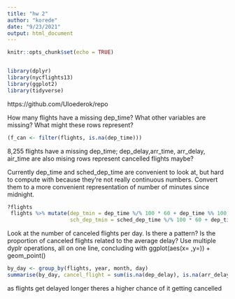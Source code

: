 ```yaml
---
title: "hw 2"
author: "korede"
date: "9/23/2021"
output: html_document
---
```


```r
knitr::opts_chunk$set(echo = TRUE)


library(dplyr)
library(nycflights13)
library(ggplot2)
library(tidyverse)

```

https://github.com/Uloederok/repo 

How many flights have a missing dep_time? What other variables are missing? What might these rows represent?
```r
(f_can <- filter(flights, is.na(dep_time)))
```
8,255 flights have a missing dep_time;
dep_delay,arr_time, arr_delay, air_time are also mising
rows represent cancelled flights maybe?


Currently dep_time and sched_dep_time are convenient to look at, but hard to compute with because they’re not really continuous numbers. Convert them to a more convenient representation of number of minutes since midnight.
```r
?flights
 flights %>% mutate(dep_tmin = dep_time %/% 100 * 60 + dep_time %% 100, 
                    sch_dep_tmin = sched_dep_time %/% 100 * 60 + dep_time %% 100)
```


Look at the number of canceled flights per day. Is there a pattern? Is the proportion of canceled flights related to the average delay? Use multiple dyplr operations, all on one line, concluding with ggplot(aes(x= ,y=)) + geom_point()
```r
by_day <- group_by(flights, year, month, day)
summarise(by_day, cancel_flight = sum(is.na(dep_delay), is.na(arr_delay)), avg_delay = mean(arr_delay, na.rm = T)) %>% ggplot(aes(x= cancel_flight, y= avg_delay)) + geom_point(aes(colour = month))


```
as flights get delayed longer theres a higher chance of it getting cancelled

